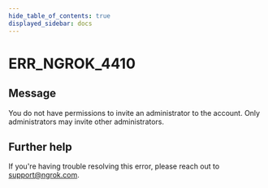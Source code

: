 ```yaml
---
hide_table_of_contents: true
displayed_sidebar: docs
---
```



# ERR_NGROK_4410

## Message

You do not have permissions to invite an administrator to the account. Only administrators may invite other administrators.

<ErrorDetails error="err_ngrok_4410" />

## Further help

If you're having trouble resolving this error, please reach out to [support@ngrok.com](mailto:support@ngrok.com?subject=Help%20with%20ERR_NGROK_4410).
